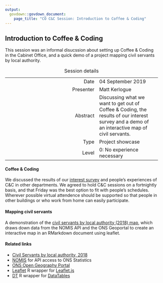 ```yaml
---
output:
  govdown::govdown_document:
    page_title: "CO C&C Session: Introduction to Coffee & Coding"
---
```


## Introduction to Coffee & Coding

::: {.lead-para}
This session was an informal disucssion about setting up Coffee & Coding in the Cabinet Office, and a quick demo of a project mapping civil servants by local authority.
:::

Table: Session details

| | |
|--:|--|
| Date | 04 September 2019 |
| Presenter | Matt Kerlogue |
| Abstract | Discussing what we want to get out of Coffee & Coding, the results of our interest survey and a demo of an interactive map of civil servants. |
| Type | Project showcase |
| Level | 0: No experience necessary |

#### Coffee & Coding 

We discussed the results of our [interest survey](../docs/cnc_setup_survey.html) and people's experiences of C&C in other departments. We agreed to hold C&C sessions on a fortnightly basis, and that Friday was the best option to fit with people's schedules. Wherever possible virtual attendence should be supported so that people in other buildings or who work from home can easily participate.

#### Mapping civil servants
A demonstration of the [civil servants by local authority (2018) map](https://co-analysis.github.io/csmapping/cs_lad_2018.html), which draws down data from the NOMIS API and the ONS Geoportal to create an interactive map in an RMarkdown document using leaflet.


#### Related links

* [Civil Servants by local authority, 2018](https://co-analysis.github.io/csmapping/cs_lad_2018.html)
* [NOMIS](https://www.nomisweb.co.uk/) for API access to ONS Statistics
* [ONS Open Geography Portal](http://geoportal.statistics.gov.uk/)
* [Leaflet](https://rstudio.github.io/leaflet/) R wrapper for [Leaflet.js](https://leafletjs.com)
* [DT](https://rstudio.github.io/DT/) R wrapper for [DataTables](https://datatables.net/)
